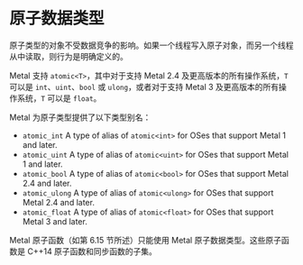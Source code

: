# 原子数据类型

<ToBePolishedAfterTranslation />

<OrigninalPDF title="2.6 Atomic Data Types" />

原子类型的对象不受数据竞争的影响。如果一个线程写入原子对象，而另一个线程从中读取，则行为是明确定义的。

Metal 支持 `atomic<T>`，其中对于支持 Metal 2.4 及更高版本的所有操作系统，`T` 可以是 `int`、`uint`、`bool` 或 `ulong`，或者对于支持 Metal 3 及更高版本的所有操作系统，`T` 可以是 `float`。

Metal 为原子类型提供了以下类型别名：

- `atomic_int` A type of alias of `atomic<int>` for OSes that support Metal 1 and later.
- `atomic_uint` A type of alias of `atomic<uint>` for OSes that support Metal 1 and later.
- `atomic_bool` A type of alias of `atomic<bool>` for OSes that support Metal 2.4 and later.
- `atomic_ulong` A type of alias of `atomic<ulong>` for OSes that support Metal 2.4 and later.
- `atomic_float` A type of alias of `atomic<float>` for OSes that support Metal 3 and later.

Metal 原子函数（如第 6.15 节所述）只能使用 Metal 原子数据类型。这些原子函数是 C++14 原子函数和同步函数的子集。
